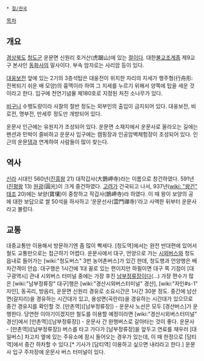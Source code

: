  * [[절/한국]]

[[목차]]
== 개요 ==
[[경상북도]] [[청도군]] 운문면 신원리 호거산(虎踞山)에 있는 [[절]]이다. 대한[[불교]]조계종 제9교구 본사인 [[동화사]]의 말사이다. 부속 암자로는 사리암 등이 있다.

[[대웅보전]] 앞에 있는 2기의 3층석탑은 대웅전이 위치한 자리의 지세가 행주형(行舟形: 전복되기 쉬운 배 모양)의 흉맥이라 하여 그 지세를 누르기 위해서 양쪽에 탑을 세운 것이라고 한다. 입구에 천연기념물 제180호로 지정된 처진 소나무가 있다.

[[비구니]] 수행도량이라 사찰의 절반 정도는 외부인의 출입이 금지되어 있다. 대웅보전, 비로전, 명부전, 만세루 정도만 개방되어 있다.

운문사 인근에는 유원지가 조성되어 있다. 운문면 소재지에서 운문사로 올라오는 길에는 펜션과 민박이 즐비하고 운문사 입구에는 캠핑장과 인공암벽체험장이 조성되어 있다. 인근의 운문[[댐]]과 연계하여 사람들이 많이 찾는다.

== 역사 ==
[[신라]] 시대인 560년([[진흥왕]] 21) 대작갑사(大鵲岬寺)라는 이름으로 창건하였다. 591년([[진평왕]] 13) [[원광]](圓光)이 크게 중건하였다. [[고려]]가 건국되고 나서, 937년([[wiki: "왕건" 태조]] 20)에는 보양(寶壤)이 중창하고 작갑사(鵲岬寺)라 하였다. 이 때 왕이 보양의 공에 대한 보답으로 쌀 50석을 하사하고 ‘운문선사(雲門禪寺)’라고 사액한 뒤부터 운문사라고 불렀다.

== 교통 ==
대중교통만 이용해서 방문하기엔 좀 많이 빡세다. [청도역]에서는 완전 반대편에 있어서 철도 교통만으로는 접근하기 어렵다. 운문사에서 대구, 언양으로 가는 [[시외버스]]와 청도 읍내로 들어가는 [wiki:"청도버스" 3번 농어촌버스]가 있긴 한데, 청도행과 언양행은 배차간격이 안습. 대구행은 1시간에 1대 꼴로 있는 편이지만 하필이면 대구 쪽 기점이 [대구광역시] 관내 시외버스 터미널 중에는 가장 후진 [[남부정류장]]이다(...) 가장 편수가 많은 [wiki:"남부정류장" 대구]행은 [wiki:"경산시외버스터미널" 경산], [wiki:"자인#s-1" 자인], 동곡리, 방음리, 운문면 신원리 경유로 소요시간은 1시간 30분 정도. 중간에 남산면(갈지리)을 경유하는 시간대가 있고, 용성면(곡란리)을 경유하는 시간대가 있으므로 중간 경유지를 확인할 것. [만촌역]([남부정류장]) - 운문사 노선은 모두 [경산버스]가 운행한다. 당연한 이야기이겠지만 철도를 이용할 예정이라면 [wiki:"경산시외버스터미널" 경산]에서 [만촌역]([남부정류장]) - 운문사 간 완행버스로 갈아타는 것이 좋다. 운문사 - [만촌역]([남부정류장]) 버스를 타고 가다가 [남부정류장]을 앞두고 연료를 채우러 [대일버스] 차고지 옆에 있는 주유소에 잠시 들어오는 경우가 있는데, 이 때 한정으로 [담티역]에서 중간 하차할 수 있다.[* 기사가 [담티역] 이용하고 싶으면 내리라고 한다.] 운문사 입구 주차장에 운문사 버스 터미널이 있다.
